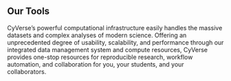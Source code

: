 
<div id="tools" class="border rounded-3 shadow-lg my-4 p-4">
<h2 className="my-4 display-4 ">Our Tools</h2>
<p class="lead">
CyVerse’s powerful computational infrastructure easily handles the massive datasets and complex analyses of modern science. Offering an unprecedented degree of usability, scalability, and performance through our integrated data management system and compute resources, CyVerse provides one-stop resources for reproducible research, workflow automation, and collaboration for you, your students, and your collaborators.
</p>
<DEBlock />
<DataStoreDataCommons />
</div>
